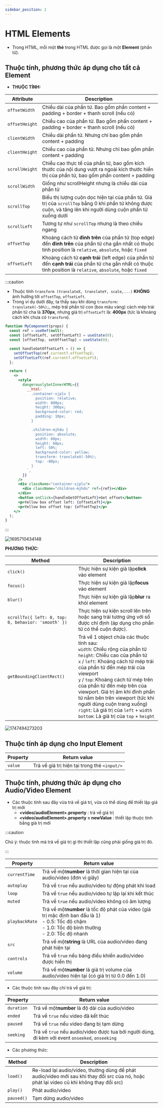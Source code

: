 ```yaml
---
sidebar_position: 2
---
```


# HTML Elements

- Trong HTML, mỗi một **thẻ** trong HTML được gọi là một **Element** (phần tử).

## Thuộc tính, phương thức áp dụng cho tất cả Element

- **THUỘC TÍNH:**

| Attribute      | Description                                                                                                                                                    |
| -------------- | -------------------------------------------------------------------------------------------------------------------------------------------------------------- |
| `offsetWidth`  | Chiều dài của phần tử. Bao gồm phần content + padding + border + thanh scroll (nếu có)                                                                         |
| `offsetHeight` | Chiều cao của phần tử. Bao gồm phần content + padding + border + thanh scroll (nếu có)                                                                         |
| `clientWidth`  | Chiều dài phần tử. Nhưng chỉ bao gồm phần content + padding                                                                                                    |
| `clientHeight` | Chiểu cao của phần tử. Nhưng chỉ bao gồm phần content + padding                                                                                                |
| `scrollHeight` | Chiều cao thực tế của phần tử, bao gồm kích thước của nội dung vượt ra ngoài kích thước hiển thị của phần tử, bao gồm phần content + padding                   |
| `scrollWidth`  | Giống như scrollHeight nhưng là chiều dài của phần tử                                                                                                          |
| `scrollTop`    | Biểu thị lượng cuộn dọc hiện tại của phần tử. Giá trị của `scrollTop` bằng 0 khi phần tử không được cuộn, và tăng lên khi người dùng cuộn phần tử xuống dưới   |
| `scrollLeft`   | Tương tự như `scrollTop` nhưng là theo chiều ngang                                                                                                             |
| `offsetTop`    | Khoảng cách từ **đỉnh trên** của phần tử (top edge) đến **đỉnh trên** của phần tử cha gần nhất có thuộc tính position là `relative`, `absolute`, hoặc `fixed`  |
| `offsetLeft`   | Khoảng cách từ **cạnh trái** (left edge) của phần tử đến **cạnh trái** của phần tử cha gần nhất có thuộc tính position là `relative`, `absolute`, hoặc `fixed` |

:::caution

- Thuộc tính `transform (translateX, translateY, scale,...)` **KHÔNG** ảnh hưởng tới `offsetTop`, `offsetLeft`.
- Trong ví dụ dưới đây, ta thấy sau khi dùng `transform: translateX(-50%);`, mép trái phần tử con (box màu vàng) cách mép trái phần tử cha là **370px**, nhưng giá trị `offsetLeft` là: **400px** (tức là khoảng cách khi chưa có `transform`).

```jsx live
function MyComponent(props) {
  const ref = useRef(null);
  const [offsetLeft, setOffsetLeft] = useState(0);
  const [offsetTop, setOffsetTop] = useState(0);

  const handleGetOffsetLeft = () => {
    setOffsetTop(ref.current?.offsetTop);
    setOffsetLeft(ref.current?.offsetLeft);
  };

  return (
    <>
      <style
        dangerouslySetInnerHTML={{
          __html: `
            .container-xjplu {
              position: relative;
              width: 800px;
              height: 300px;
              background-color: red;
              padding: 10px;
            }

            .children-mjhdu {
              position: absolute;
              width: 60px;
              height: 60px;
              left: 50%;
              background-color: yellow;
              transform: translateX(-50%);
              top: -80px;
            }
          `,
        }}
      />
      <div className="container-xjplu">
        <div className="children-mjhdu" ref={ref}></div>
      </div>
      <button onClick={handleGetOffsetLeft}>Get offset</button>
      <p>Yellow box offset left: {offsetLeft}</p>
      <p>Yellow box offset top: {offsetTop}</p>
    </>
  );
}
```

:::

![1695710434148](image/html-elements/1695710434148.png)

**PHƯƠNG THỨC:**

| Method                                              | Description                                                                                                                                                                                                                                                                                                                                                                                                                                                               |
| --------------------------------------------------- | ------------------------------------------------------------------------------------------------------------------------------------------------------------------------------------------------------------------------------------------------------------------------------------------------------------------------------------------------------------------------------------------------------------------------------------------------------------------------- |
| `click()`                                           | Thực hiện sự kiện giả lập**click** vào element                                                                                                                                                                                                                                                                                                                                                                                                                            |
| `focus()`                                           | Thực hiện sự kiện giả lập**focus** vào element                                                                                                                                                                                                                                                                                                                                                                                                                            |
| `blur()`                                            | Thực hiện sự kiện giả lập**blur** ra khỏi element                                                                                                                                                                                                                                                                                                                                                                                                                         |
| `scrollTo({ left: 0, top: 0, behavior: 'smooth' })` | Thực hiện sự kiện scroll lên trên hoặc sang trái tương ứng với số được chỉ định (áp dụng cho phần tử có thể cuộn được).                                                                                                                                                                                                                                                                                                                                                   |
| `getBoundingClientRect()`                           | Trả về 1 object chứa các thuộc tính sau:<br />`width`: Chiều rộng của phần tử<br />`height`: Chiều cao của phần tử<br />`x` / `left`: Khoảng cách từ mép trái của phần tử đến mép trái của viewport<br />`y` / `top`: Khoảng cách từ mép trên của phần tử đến mép trên của viewport. Giá trị âm khi đỉnh phần tử nằm bên trên viewport (tức khi người dùng cuộn trang xuống)<br />`right`: Là giá trị của `left` + `width`<br />`bottom`: Là giá trị của `top` + `height` |

![1747494273203](image/html-elements/1747494273203.png)

## Thuộc tính áp dụng cho Input Element

| Property | Return value                                 |
| -------- | -------------------------------------------- |
| `value`  | Trả về giá trị hiện tại trong thẻ `<input/>` |

## Thuộc tính, phương thức áp dụng cho Audio/Video Element

- Các thuộc tính sau đây vừa trả về giá trị, vừa có thể dùng để thiết lập giá trị mới
  - **\<video/audioElement\>.property** : trả về giá trị
  - **\<video/audioElement\>.property = newValue** : thiết lập thuộc tính bằng giá trị mới

:::caution

Chú ý: thuộc tính mà trả về giá trị gì thì thiết lập cũng phải giống giá trị đó.

:::

| Property       | Return value                                                                                                                                                  |
| -------------- | ------------------------------------------------------------------------------------------------------------------------------------------------------------- |
| `currentTime`  | Trả về một**number** là thời gian hiện tại của audio/video (đơn vị giây)                                                                                      |
| `autoplay`     | Trả về `true` nếu audio/video tự động phát khi load                                                                                                           |
| `loop`         | Trả về `true` nếu audio/video tự lặp lại khi kết thúc                                                                                                         |
| `muted`        | Trả về `true` nếu audio/video không có âm lượng                                                                                                               |
| `playbackRate` | Trả về một**number** là tốc độ phát của video (giá trị mặc định ban đầu là 1)<br />- 0.5: Tốc độ chậm<br />- 1.0: Tốc độ bình thường<br />- 2.0: Tốc độ nhanh |
| `src`          | Trả về một**string** là URL của audio/video đang phát hiện tại                                                                                                |
| `controls`     | Trả về `true` nếu bảng điều khiến audio/video được hiển thị                                                                                                   |
| `volume`       | Trả về một**number** là giá trị volume của audio/video hiện tại (có giá trị từ 0.0 đến 1.0)                                                                   |

- Các thuộc tính sau đây chỉ trả về giá trị:

| Property   | Return value                                                                                    |
| ---------- | ----------------------------------------------------------------------------------------------- |
| `duration` | Trả về một**number** là độ dài của audio/video                                                  |
| `ended`    | Trả về `true` nếu video đã kết thúc                                                             |
| `paused`   | Trả về `true` nếu video đang bị tạm dừng                                                        |
| `seeking`  | Trả về `true` nếu audio/video được tua bởi người dùng, đi kèm với event `onseeked`, `onseeking` |

- Các phương thức:

| Method     | Description                                                                                                                              |
| ---------- | ---------------------------------------------------------------------------------------------------------------------------------------- |
| `load()`   | Re-load lại audio/video, thường dùng để phát audio/video mới sau khi thay đổi src của nó, hoặc phát lại video cũ khi không thay đổi src) |
| `play()`   | Phát audio/video                                                                                                                         |
| `paused()` | Tạm dừng audio/video                                                                                                                     |
